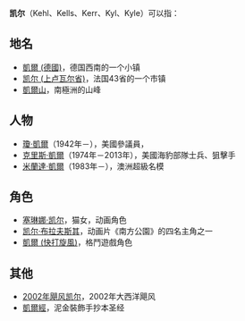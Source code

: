 '''凯尔'''（Kehl、Kells、Kerr、Kyl、Kyle）可以指：

==地名==
*[[凱爾_(德國)|凱爾 (德國)]]，德国西南的一个小镇
*[[凯尔_(上卢瓦尔省)|凯尔 (上卢瓦尔省)]]，法国43省的一个市镇
*[[凱爾山|凱爾山]]，南極洲的山峰

==人物==
*[[瓊·凱爾|瓊·凱爾]]（1942年－），美國參議員，
*[[克里斯·凱爾|克里斯·凱爾]]（1974年－2013年），美國海豹部隊士兵、狙擊手
*[[米蘭達·凱爾|米蘭達·凱爾]]（1983年－），澳洲超級名模

==角色==
*[[塞琳娜·凯尔|塞琳娜·凯尔]]，猫女，动画角色
*[[凯尔·布拉夫斯其|凯尔·布拉夫斯其]]，动画片《南方公園》的四名主角之一
*[[凱爾_(快打旋風)|凱爾 (快打旋風)]]，格鬥遊戲角色

==其他==
*[[2002年飓风凯尔|2002年飓风凯尔]]，2002年大西洋飓风
*[[凱爾經|凱爾經]]，泥金裝飾手抄本圣经

{{Disambig|Cat=二字消歧义}}